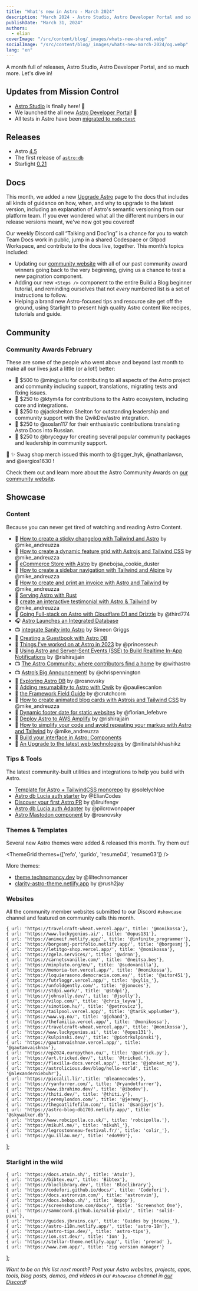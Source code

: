 ```yaml
---
title: "What's new in Astro - March 2024"
description: "March 2024 - Astro Studio, Astro Developer Portal and so much more"
publishDate: "March 31, 2024"
authors:
  - elian
coverImage: "/src/content/blog/_images/whats-new-shared.webp"
socialImage: "/src/content/blog/_images/whats-new-march-2024/og.webp"
lang: "en"
---
```


A month full of releases, Astro Studio, Astro Developer Portal, and so much more. Let's dive in!

## Updates from Mission Control

- [Astro Studio](https://studio.astro.build) is finally here! 🚀
- We launched the all new [Astro Developer Portal](/blog/dev-portal)! 🎉
- All tests in Astro have been [migrated to `node:test`](/blog/node-test-migration/)

## Releases

- Astro [4.5](https://astro.build/blog/astro-450/)
- The first release of [`astro:db`](blog/astro-db-deep-dive/)
- Starlight [0.21](https://github.com/withastro/starlight/releases/tag/%40astrojs%2Fstarlight%400.21.0)

## Docs

This month, we added a new [Upgrade Astro](https://docs.astro.build/en/upgrade-astro/) page to the docs that includes all kinds of guidance on how, when, and why to upgrade to the latest version, including an explanation of Astro's semantic versioning from our platform team. If you ever wondered what all the different numbers in our release versions meant, we've now
got you covered!

Our weekly Discord call “Talking and Doc’ing” is a chance for you to watch Team Docs work in public, jump in a shared Codespace or Gitpod Workspace, and contribute to the docs live, together. This month’s topics included:

- Updating our [community website](https://community.astro.build) with all of our past community award winners going back to the very beginning, giving us a chance to test a new pagination component.
- Adding our new `<Steps />` component to the entire Build a Blog beginner tutorial, and reminding ourselves that not *every* numbered list is a set of instructions to follow.
- Helping a brand new Astro-focused tips and resource site get off the ground, using Starlight to present high quality Astro content like recipes, tutorials and guide.

## Community

### Community Awards February

These are some of the people who went above and beyond last month to make all our lives just a little (or a lot!) better:

- 🌟 $500 to @mingjunlu for contributing to all aspects of the Astro project and community including support, translations, migrating tests and fixing issues.
- 🍾 $250 to @ktym4a for contributions to the Astro ecosystem, including core and integrations.
- 🎈 $250 to @jackshelton Shelton for outstanding leadership and community support with the QwikDev/astro integration.
- 🎊 $250 to @soslan117 for their enthusiastic contributions translating Astro Docs into Russian.
- 🎉 $250 to @bryceguy for creating several popular community packages and leadership in community support.

👕 ✨ Swag shop merch issued this month to @tigger_hyk, @nathanlawsn, and @sergios1630 !

Check them out and learn more about the Astro Community Awards on [our community website](https://community.astro.build).

## Showcase

### Content

Because you can never get tired of watching and reading Astro Content.

- 📄 [How to create a sticky changelog with Tailwind and Astro](https://lexingtonthemes.com/tutorials/how-to-create-a-sticky-changelog-with-tailwind-css-and-astrojs/)	by @mike_andreuzza
- 📄 [How to create a dynamic feature grid with Astrojs and Tailwind CSS](https://lexingtonthemes.com/tutorials/how-to-create-a-dynamic-feature-grid-with-astrojs-and-tailwind-css/) by @mike_andreuzza
- 📄 [eCommerce Store with Astro](https://crystallize.com/blog/building-ecommerce-with-astro) by @nebojsa_cookie_duster
- 📄 [How to create a sidebar navigation with Tailwind and Alpine](https://lexingtonthemes.com/tutorials/how-to-create-a-sidebar-navigation-with-tailwindcss-and-alpine-js/) by @mike_andreuzza
- 📄 [How to create and print an invoice with Astro and Tailwind](https://lexingtonthemes.com/tutorials/how-to-create-and-print-an-invoice-with-astrojs-and-tailwind-css/) by @mike_andreuzza
- 📄 [Serving Astro with Rust](https://www.yieldcode.blog/post/serving-astro-with-rust/)
- 📄 [create an interactive testimonial with Astro & Tailwind](https://lexingtonthemes.com/tutorials/how-to-create-an-interactive-testimonial-with-astro-tailwind-css-and-alpine-js/) by @mike_andreuzza
- 📄 [Going Full-stack on Astro with Cloudflare D1 and Drizzle](https://kevinkipp.com/blog/going-full-stack-on-astro-with-cloudflare-d1-and-drizzle/) by @third774
- 🎧 [Astro Launches an Integrated Database](https://shoptalkshow.com/607/)		
- 📺 [integrate Sanity into Astro](https://twitter.com/simeonGriggs/status/1768690041314824319)	by Simeon Griggs
- 📄 [Creating a Guestbook with Astro DB](https://ryantrimble.com/blog/creating-a-guestbook-with-astro-db/)		
- 📄 [Things I've worked on at Astro in 2023](https://erika.florist/articles/thingsiveworkedonatastro2023/) by @princesseuh
- 📄 [Using Astro and Server-Sent Events (SSE) to Build Realtime In-App Notifications](https://www.koyeb.com/tutorials/using-astro-and-server-sent-events-sse-to-build-realtime-in-app-notifications)	by @rishirajjain
- 📺 [The Astro Community: where contributors find a home](https://www.youtube.com/watch?v=TtRtkTzHVBU)	by @withastro
- 📺 [Astro’s Big Announcement!](https://www.youtube.com/watch?v=yq1uD3pjhM4)	by @chrispennington
- 📄 [Exploring Astro DB](https://dev.to/rosnovsky/exploring-astro-db-2d89) by @rosnovsky
- 📄 [Adding resumability to Astro with Qwik](https://developers.netlify.com/guides/adding-resumability-to-astro-with-qwik/) by @pauliescanlon
- 📄 [the Framework Field Guide](https://unicorn-utterances.com/collections/framework-field-guide-fundamentals) by @crutchcorn
- 📄 [How to create animated blog cards with Astrojs and Tailwind CSS](https://lexingtonthemes.com/tutorials/how-to-create-animated-blog-cards-with-astrojs-and-tailwind-css/) by @mike_andreuzza
- 📄 [Dynamic footer date for static websites](https://astro-tips.dev/recipes/dynamic-footer-date-for-static-websites/) by @florian_lefebvre
- 📄 [Deploy Astro to AWS Amplify](https://www.launchfa.st/blog/deploy-astro-aws-amplify) by @rishirajjain
- 📄 [How to simplify your code and avoid repeating your markup with Astro and Tailwind](https://lexingtonthemes.com/tutorials/how-to-simplify-your-code-and-avoid-repeating-your-markup-with-astrojs-and-tailwind-css/) by @mike_andreuzza
- 📄 [Build your interface in Astro: Components](https://dev.to/dvalin99/build-your-interface-in-astro-components-2gng)
- 📄 [An Upgrade to the latest web technologies](https://shikhashikz.com/blog/an-upgrade-to-latest-web-technology/) by @nitinatshikhashikz
### Tips & Tools

The latest community-built utilities and integrations to help you build with Astro.

- [Template for Astro + TailwindCSS monorepo](https://github.com/solelychloe/astro-tailwind-monorepo) by @solelychloe
- [Astro db Lucia auth starter](https://github.com/ElianCodes/lucia-astrodb) by @ElianCodes
- [Discover your first Astro PR](https://astro-first-pr.zeabur.app/) by @liruifengv
- [Astro db Lucia auth Adapter](https://github.com/pilcrowOnPaper/lucia-adapter-astrodb) by @pilcrowonpaper
- [Astro Mastodon component](https://github.com/rosnovsky/astro-mastodon) by @rosnovsky

### Themes & Templates

Several new Astro themes were added & released this month. Try them out!

<ThemeGrid themes={['refo', 'gurido', 'resume04', 'resume03']} />

More themes:

- [theme.technomancy.dev](https://theme.technomancy.dev/) by @liltechnomancer
- [clarity-astro-theme.netlify.app](https://clarity-astro-theme.netlify.app/) by @rush2jay

### Websites

All the community member websites submitted to our Discord `#showcase` channel and featured on community calls this month.

	{ url: 'https://travelcraft-wheat.vercel.app/', title: '@monikossa'},
	{ url: 'https://www.luckygenius.ai/', title: '@opus131'},
	{ url: 'https://animeif.netlify.app/', title: '@infinite_programmer'},
	{ url: 'https://borgesmj-portfolio.netlify.app/', title: '@borgesmj'},
	{ url: 'https://letitgo-shop.vercel.app/', title: '@monikossa'},
	{ url: 'https://zgela.services/', title: '@vdrnn'},
	{ url: 'https://carnetsvanille.com/', title: '@neitsa.bes'},
	{ url: 'https://minpluto.org/en/', title: '@sudovanilla'},
	{ url: 'https://memoria-ten.vercel.app/', title: '@monikossa'},
	{ url: 'https://loquierasono.democracia.com.es/', title: '@aitor451'},
	{ url: 'https://futrloggr.vercel.app/', title: '@xylis_'},
	{ url: 'https://unfoldgently.com/', title: '@jonoces'},
	{ url: 'https://stdpi.work/', title: '@stdpi'},
	{ url: 'https://johnsolly.dev/', title: '@jsolly'},
	{ url: 'https://vilop.com/', title: '@chris_leyva'},
	{ url: 'https://simotion.hu/', title: '@petrovicz'},
	{ url: 'https://tailpool.vercel.app/', title: '@tarik_wpplumber'},
	{ url: 'https://www.vg.no/', title: '@johand'},
	{ url: 'https://thefamilia.vercel.app/', title: '@monikossa'},
	{ url: 'https://travelcraft-wheat.vercel.app/', title: '@monikossa'},
	{ url: 'https://www.luckygenius.ai', title: '@opus131'},
	{ url: 'https://kulpinski.dev/', title: '@piotrkulpinski'},
	{ url: 'https://gautamvaishnav.vercel.app/', title: '@gautamvaishnav'},
	{ url: 'https://ep2024.europython.eu/', title: '@patrick.py'},
	{ url: 'https://art.tricked.dev/', title: '@tricked.'},
	{ url: 'https://flexilla-docs.vercel.app/', title: '@johnkat_mj'},
	{ url: 'https://astrolicious.dev/blog/hello-world', title: '@alexanderniebuhr'},
	{ url: 'https://piccalil.li/',title: '@leannecodes'},
	{ url: 'https://ryanfurrer.com/', title: '@ryandotfurrer'},
	{ url: 'https://www.ibrahimo.dev/', title: '@ibodev'},
	{ url: 'https://thiti.dev/', title: '@thiti.y'},
	{ url: 'https://jeremylondon.com/', title: '@jeremy'},
	{ url: 'https://thegoatlifefilm.com/', title: '@sanjayrjs'},
	{ url: 'https://astro-blog-db1703.netlify.app/', title: '@skywalker.db'},
	{ url: 'https://www.robcipolla.co.uk/', title: 'robcipolla.'},
	{ url: 'https://mikuhl.me/', title: 'mikuhl_'},
	{ url: 'https://legrostonneau-festival.fr/', title: 'colir_'},
	{ url: 'https://gu.illau.me/', title: 'edo999'},
];

<ShowcaseGrid items={sites} />

### Starlight in the wild

	{ url: 'https://docs.atuin.sh/', title: 'Atuin'},
	{ url: 'https://bibtex.eu/', title: 'Bibtex'},
	{ url: 'https://bloclibrary.dev', title: 'Bloclibrary'},
	{ url: 'https://codefori.github.io/docs/', title: 'Codefori'},
	{ url: 'https://docs.astronvim.com/', title: 'astronvim'},
	{ url: 'https://docs.bebop.sh/', title: 'Bepop'},
	{ url: 'https://screenshotone.com/docs/', title: 'Screenshot One'},
	{ url: 'https://sammccord.github.io/solid-pixi/', title: 'solid-pixi'},
	{ url: 'https://guides.jbrains.ca/', title: 'Guides by jbrains_'},
	{ url: 'https://astro-i18n.netlify.app/', title: 'astro-18n'},
	{ url: 'https://astro-tips.dev/', title: 'astro-tips'},
	{ url: 'https://ion.sst.dev/', title: 'Ion' },
	{ url: 'https://stellar-theme.netlify.app/', title: 'prerad' },
	{ url: 'https://www.zvm.app/', title: 'zig version manager'}
];

<ShowcaseGrid items={starlightSites} />

*Want to be on this list next month? Post your Astro websites, projects, apps, tools, blog posts, demos, and videos in our `#showcase` channel in [our Discord](https://astro.build/chat)!*
